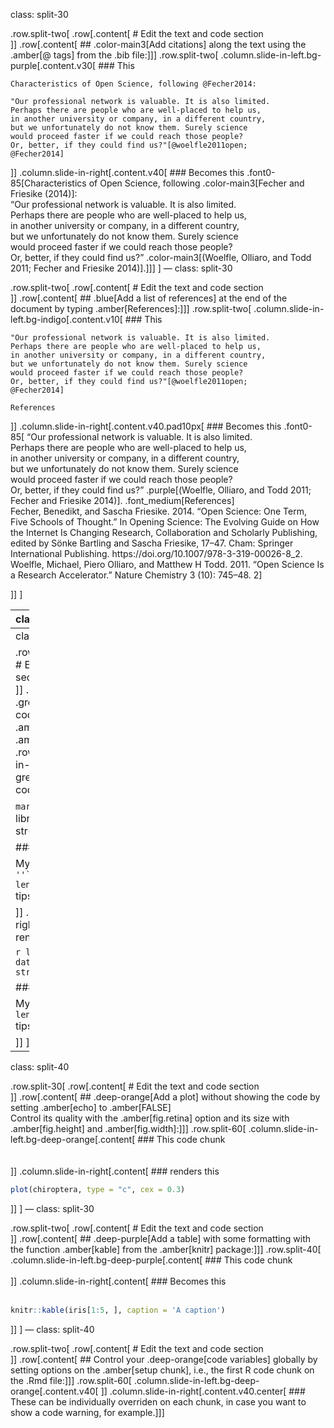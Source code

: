 class: split-30

.row.split-two[
.row[.content[
# Edit the text and code section
<br/>
]]
.row[.content[
<!-- ### &emsp; Besides all the markdown features that we [already saw](#markdown): -->
## .color-main3[Add citations] along the text using the .amber[@ tags] from the .bib file:
]]
]
.row.split-two[
.column.slide-in-left.bg-purple[.content.v30[
### This

```{}
Characteristics of Open Science, following @Fecher2014:

"Our professional network is valuable. It is also limited.
Perhaps there are people who are well-placed to help us,
in another university or company, in a different country,
but we unfortunately do not know them. Surely science
would proceed faster if we could reach those people?
Or, better, if they could find us?"[@woelfle2011open;
@Fecher2014]
```
]]
.column.slide-in-right[.content.v40[
### Becomes this
.font0-85[Characteristics of Open Science, following .color-main3[Fecher and Friesike (2014)]:
<br/>
“Our professional network is valuable. It is also limited.   
Perhaps there are people who are well-placed to
help us,   
in another university or company, in a different country,   
but we unfortunately do not know them.
Surely science   
would proceed faster if we could reach those people?   
Or, better, if they could find us?” .color-main3[(Woelfle,
Olliaro, and Todd 2011; Fecher and Friesike 2014)].]
]]
]
---
class: split-30

.row.split-two[
.row[.content[
#  Edit the text and code section
<br/>
]]
.row[.content[
## .blue[Add a list of references] at the end of the document by typing .amber[References]:
]]
]
.row.split-two[
.column.slide-in-left.bg-indigo[.content.v10[
### This

```{}
"Our professional network is valuable. It is also limited.
Perhaps there are people who are well-placed to help us,
in another university or company, in a different country,
but we unfortunately do not know them. Surely science
would proceed faster if we could reach those people?
Or, better, if they could find us?"[@woelfle2011open;
@Fecher2014]

References
```
]]
.column.slide-in-right[.content.v40.pad10px[
### Becomes this
.font0-85[
“Our professional network is valuable. It is also limited.   
Perhaps there are people who are well-placed to
help us,   
in another university or company, in a different country,   
but we unfortunately do not know them.
Surely science   
would proceed faster if we could reach those people?   
Or, better, if they could find us?” .purple[(Woelfle,
Olliaro, and Todd 2011; Fecher and Friesike 2014)].
.font_medium[References]  
Fecher, Benedikt, and Sascha Friesike. 2014. “Open Science: One Term, Five Schools of Thought.” In
Opening Science: The Evolving Guide on How the Internet Is Changing Research, Collaboration and Scholarly
Publishing, edited by Sönke Bartling and Sascha Friesike, 17–47. Cham: Springer International Publishing.
https://doi.org/10.1007/978-3-319-00026-8_2.  
Woelfle, Michael, Piero Olliaro, and Matthew H Todd. 2011. “Open Science Is a Research Accelerator.”
Nature Chemistry 3 (10): 745–48.
2
]

]]
]

---
class: split-30

.row.split-two[
.row[.content[
#  Edit the text and code section
<br/>
]]
.row[.content[
## .teal[Add R code] along the text using .amber[backticks] and .amber[curly braces]:
]]
]
.row.split-two[
.column.slide-in-left.bg-teal[.content.v30[
### This code chunk

````markdown
`r ''````{r eval = FALSE, echo = TRUE}
library(ape)
data(chiroptera)
str(chiroptera)
```
````


### And this inline code

You can know the number of tips in your Chiroptera tree with `length(chiroptera$tip.label)`.

]]
.column.slide-in-right[.content.v30[
### renders this

```r

library(ape)
data(chiroptera)
str(chiroptera)
```

### will render this

My Chiroptera tree has `r length(chiroptera$tip.label)` tips.

]]
]
---
class: split-30

.row.split-two[
.row[.content[
# Edit the text and code section
<br/>
]]
.row[.content[
## .green[Embed the output of R code] along the text using .amber[backticks] and .amber[curly braces]:
]]
]
.row.split-two[
.column.slide-in-left.bg-light-green[.content.v30[
### This code chunk

````markdown
`r ''````{r eval = TRUE}
library(ape)
data(chiroptera)
str(chiroptera)
```
````
<!-- tip to embed code from here https://support.rstudio.com/hc/en-us/articles/360018181633-Including-verbatim-R-code-chunks-inside-R-Markdown
AND HERE FOR JENNY BRYAN's COMPENDIUM:
https://rmarkdown.rstudio.com/articles_verbatim.html
-->

### And this inline code

My Chiroptera tree has ```  `r ''``{r} length(chiroptera$tip.label)`  ``` tips.

]]
.column.slide-in-right[.content.v30[
### renders this

```r
library(ape)
data(chiroptera)
str(chiroptera)
```

### will render this

My Chiroptera tree has `r length(chiroptera$tip.label)` tips.

]]
]

---
class: split-40

.row.split-30[
.row[.content[
# Edit the text and code section
<br/>
]]
.row[.content[
## .deep-orange[Add a plot] without showing the code by setting .amber[echo] to .amber[FALSE] <br/> Control its quality with the .amber[fig.retina] option and its size with .amber[fig.height] and .amber[fig.width]:
]]
]
.row.split-60[
.column.slide-in-left.bg-deep-orange[.content[
### This code chunk
<br/><br/><br/>
<pre><code>```{r eval = TRUE, echo = FALSE, fig.height = 5, fig.retina = 3}
plot(chiroptera, type = "c", cex = 0.3)
```</code></pre>
]]
.column.slide-in-right[.content[
### renders this

```r
plot(chiroptera, type = "c", cex = 0.3)
```


]]
]
---
class: split-30

.row.split-two[
.row[.content[
# Edit the text and code section
<br/>
]]
.row[.content[
## .deep-purple[Add a table] with some formatting with the function .amber[kable] from the .amber[knitr] package:
]]
]
.row.split-40[
.column.slide-in-left.bg-deep-purple[.content[
### This code chunk
<br/><br/>
<pre><code>```{r eval = TRUE, echo = FALSE}
knitr::kable(iris[1:5, ], caption = 'A caption')
```</code></pre>
]]
.column.slide-in-right[.content[
### Becomes this
<br/><br/>
```r
knitr::kable(iris[1:5, ], caption = 'A caption')
```


]]
]
---
class: split-40

.row.split-two[
.row[.content[
# Edit the text and code section 
<br/>
]]
.row[.content[
## Control your .deep-orange[code variables] globally by setting options on the .amber[setup chunk], i.e., the first R code chunk on the .Rmd file:
]]
]
.row.split-60[
.column.slide-in-left.bg-deep-orange[.content.v40[
<pre><code>```{r setup}
knitr::opts_chunk$set(fig.retina = 3, warning = FALSE, message = FALSE)
```</code></pre>
]]
.column.slide-in-right[.content.v40.center[
### These can be individually overriden on each chunk, in case you want to show a code warning, for example.
]]
]
